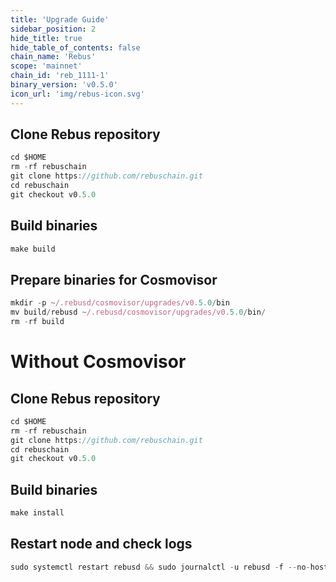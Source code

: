 ```yaml
---
title: 'Upgrade Guide'
sidebar_position: 2
hide_title: true
hide_table_of_contents: false
chain_name: 'Rebus'
scope: 'mainnet'
chain_id: 'reb_1111-1'
binary_version: 'v0.5.0'
icon_url: 'img/rebus-icon.svg'
---
```



<PageTitle
  iconUrl="img/rebus-icon.svg"
  title="Rebus Upgrade Guide"
  chainId="reb_1111-1"
  version="v0.5.0"
/>

## Clone Rebus repository

```js
cd $HOME
rm -rf rebuschain
git clone https://github.com/rebuschain.git
cd rebuschain
git checkout v0.5.0
```

## Build binaries

```js
make build
```

## Prepare binaries for Cosmovisor

```js
mkdir -p ~/.rebusd/cosmovisor/upgrades/v0.5.0/bin
mv build/rebusd ~/.rebusd/cosmovisor/upgrades/v0.5.0/bin/
rm -rf build
```

# Without Cosmovisor

## Clone Rebus repository

```js
cd $HOME
rm -rf rebuschain
git clone https://github.com/rebuschain.git
cd rebuschain
git checkout v0.5.0
```

## Build binaries

```js
make install
```

## Restart node and check logs

```js
sudo systemctl restart rebusd && sudo journalctl -u rebusd -f --no-hostname -o cat
```
